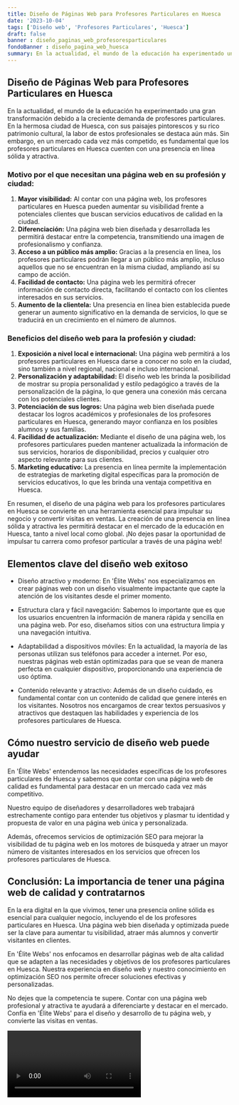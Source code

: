 ```yaml
---
title: Diseño de Páginas Web para Profesores Particulares en Huesca
date: '2023-10-04'
tags: ['Diseño web', 'Profesores Particulares', 'Huesca']
draft: false
banner : diseño_paginas_web_profesoresparticulares
fondoBanner : diseño_pagina_web_huesca
summary: En la actualidad, el mundo de la educación ha experimentado una gran transformación debido a la creciente demanda de profesores particulares. En la hermosa ciudad de Huesca, con sus paisajes pintorescos y su rico patrimonio cultural, la labor de estos profesionales se destaca aún más. Sin embargo, en un mercado cada vez más competido, es fundamental que los profesores particulares en Huesca cuenten con una presencia en línea sólida y atractiva.
---
```


## Diseño de Páginas Web para Profesores Particulares en Huesca

En la actualidad, el mundo de la educación ha experimentado una gran transformación debido a la creciente demanda de profesores particulares. En la hermosa ciudad de Huesca, con sus paisajes pintorescos y su rico patrimonio cultural, la labor de estos profesionales se destaca aún más. Sin embargo, en un mercado cada vez más competido, es fundamental que los profesores particulares en Huesca cuenten con una presencia en línea sólida y atractiva.

### Motivo por el que necesitan una página web en su profesión y ciudad:

1. **Mayor visibilidad:** Al contar con una página web, los profesores particulares en Huesca pueden aumentar su visibilidad frente a potenciales clientes que buscan servicios educativos de calidad en la ciudad.
2. **Diferenciación:** Una página web bien diseñada y desarrollada les permitirá destacar entre la competencia, transmitiendo una imagen de profesionalismo y confianza.
3. **Acceso a un público más amplio:** Gracias a la presencia en línea, los profesores particulares podrán llegar a un público más amplio, incluso aquellos que no se encuentran en la misma ciudad, ampliando así su campo de acción.
4. **Facilidad de contacto:** Una página web les permitirá ofrecer información de contacto directa, facilitando el contacto con los clientes interesados en sus servicios.
5. **Aumento de la clientela:** Una presencia en línea bien establecida puede generar un aumento significativo en la demanda de servicios, lo que se traducirá en un crecimiento en el número de alumnos.

### Beneficios del diseño web para la profesión y ciudad:

1. **Exposición a nivel local e internacional:** Una página web permitirá a los profesores particulares en Huesca darse a conocer no solo en la ciudad, sino también a nivel regional, nacional e incluso internacional.
2. **Personalización y adaptabilidad:** El diseño web les brinda la posibilidad de mostrar su propia personalidad y estilo pedagógico a través de la personalización de la página, lo que genera una conexión más cercana con los potenciales clientes.
3. **Potenciación de sus logros:** Una página web bien diseñada puede destacar los logros académicos y profesionales de los profesores particulares en Huesca, generando mayor confianza en los posibles alumnos y sus familias.
4. **Facilidad de actualización:** Mediante el diseño de una página web, los profesores particulares pueden mantener actualizada la información de sus servicios, horarios de disponibilidad, precios y cualquier otro aspecto relevante para sus clientes.
5. **Marketing educativo:** La presencia en línea permite la implementación de estrategias de marketing digital específicas para la promoción de servicios educativos, lo que les brinda una ventaja competitiva en Huesca.

En resumen, el diseño de una página web para los profesores particulares en Huesca se convierte en una herramienta esencial para impulsar su negocio y convertir visitas en ventas. La creación de una presencia en línea sólida y atractiva les permitirá destacar en el mercado de la educación en Huesca, tanto a nivel local como global. ¡No dejes pasar la oportunidad de impulsar tu carrera como profesor particular a través de una página web!

<GifSeo />

<Cta />

## Elementos clave del diseño web exitoso

- Diseño atractivo y moderno: En 'Élite Webs' nos especializamos en crear páginas web con un diseño visualmente impactante que capte la atención de los visitantes desde el primer momento.

- Estructura clara y fácil navegación: Sabemos lo importante que es que los usuarios encuentren la información de manera rápida y sencilla en una página web. Por eso, diseñamos sitios con una estructura limpia y una navegación intuitiva.

- Adaptabilidad a dispositivos móviles: En la actualidad, la mayoría de las personas utilizan sus teléfonos para acceder a internet. Por eso, nuestras páginas web están optimizadas para que se vean de manera perfecta en cualquier dispositivo, proporcionando una experiencia de uso óptima.

- Contenido relevante y atractivo: Además de un diseño cuidado, es fundamental contar con un contenido de calidad que genere interés en los visitantes. Nosotros nos encargamos de crear textos persuasivos y atractivos que destaquen las habilidades y experiencia de los profesores particulares de Huesca.

## Cómo nuestro servicio de diseño web puede ayudar

En 'Élite Webs' entendemos las necesidades específicas de los profesores particulares de Huesca y sabemos que contar con una página web de calidad es fundamental para destacar en un mercado cada vez más competitivo.

Nuestro equipo de diseñadores y desarrolladores web trabajará estrechamente contigo para entender tus objetivos y plasmar tu identidad y propuesta de valor en una página web única y personalizada.

Además, ofrecemos servicios de optimización SEO para mejorar la visibilidad de tu página web en los motores de búsqueda y atraer un mayor número de visitantes interesados en los servicios que ofrecen los profesores particulares de Huesca.

## Conclusión: La importancia de tener una página web de calidad y contratarnos

En la era digital en la que vivimos, tener una presencia online sólida es esencial para cualquier negocio, incluyendo el de los profesores particulares en Huesca. Una página web bien diseñada y optimizada puede ser la clave para aumentar tu visibilidad, atraer más alumnos y convertir visitantes en clientes.

En 'Élite Webs' nos enfocamos en desarrollar páginas web de alta calidad que se adapten a las necesidades y objetivos de los profesores particulares en Huesca. Nuestra experiencia en diseño web y nuestro conocimiento en optimización SEO nos permite ofrecer soluciones efectivas y personalizadas.

No dejes que la competencia te supere. Contar con una página web profesional y atractiva te ayudará a diferenciarte y destacar en el mercado. Confía en 'Élite Webs' para el diseño y desarrollo de tu página web, y convierte las visitas en ventas.

<Video />

<CtaBot job='Profesores Particulares' city='Huesca'/>

<Gmaps query='Huesca+españa+maps' />